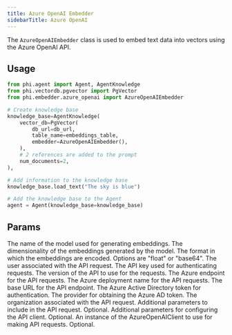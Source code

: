 ```yaml
---
title: Azure OpenAI Embedder
sidebarTitle: Azure OpenAI
---
```


The `AzureOpenAIEmbedder` class is used to embed text data into vectors using the Azure OpenAI API.

## Usage

```python
from phi.agent import Agent, AgentKnowledge
from phi.vectordb.pgvector import PgVector
from phi.embedder.azure_openai import AzureOpenAIEmbedder

# Create knowledge base
knowledge_base=AgentKnowledge(
    vector_db=PgVector(
        db_url=db_url,
        table_name=embeddings_table,
        embedder=AzureOpenAIEmbedder(),
    ),
    # 2 references are added to the prompt
    num_documents=2,
),

# Add information to the knowledge base
knowledge_base.load_text("The sky is blue")

# Add the knowledge base to the Agent
agent = Agent(knowledge_base=knowledge_base)
```

## Params

<ResponseField name="model" type="str" default="text-embedding-ada-002">
  The name of the model used for generating embeddings.
</ResponseField>
<ResponseField name="dimensions" type="int" default="1536">
  The dimensionality of the embeddings generated by the model.
</ResponseField>
<ResponseField
  name="encoding_format"
  type="Literal['float', 'base64']"
  default="float"
>
  The format in which the embeddings are encoded. Options are "float" or
  "base64".
</ResponseField>
<ResponseField name="user" type="str">
  The user associated with the API request.
</ResponseField>
<ResponseField name="api_key" type="str">
  The API key used for authenticating requests.
</ResponseField>
<ResponseField name="api_version" type="str" default="2024-02-01">
  The version of the API to use for the requests.
</ResponseField>
<ResponseField name="azure_endpoint" type="str">
  The Azure endpoint for the API requests.
</ResponseField>
<ResponseField name="azure_deployment" type="str">
  The Azure deployment name for the API requests.
</ResponseField>
<ResponseField name="base_url" type="str">
  The base URL for the API endpoint.
</ResponseField>
<ResponseField name="azure_ad_token" type="str">
  The Azure Active Directory token for authentication.
</ResponseField>
<ResponseField name="azure_ad_token_provider" type="Any">
  The provider for obtaining the Azure AD token.
</ResponseField>
<ResponseField name="organization" type="str">
  The organization associated with the API request.
</ResponseField>
<ResponseField name="request_params" type="Optional[Dict[str, Any]]">
  Additional parameters to include in the API request. Optional.
</ResponseField>
<ResponseField name="client_params" type="Optional[Dict[str, Any]]">
  Additional parameters for configuring the API client. Optional.
</ResponseField>
<ResponseField name="openai_client" type="Optional[AzureOpenAIClient]">
  An instance of the AzureOpenAIClient to use for making API requests. Optional.
</ResponseField>
